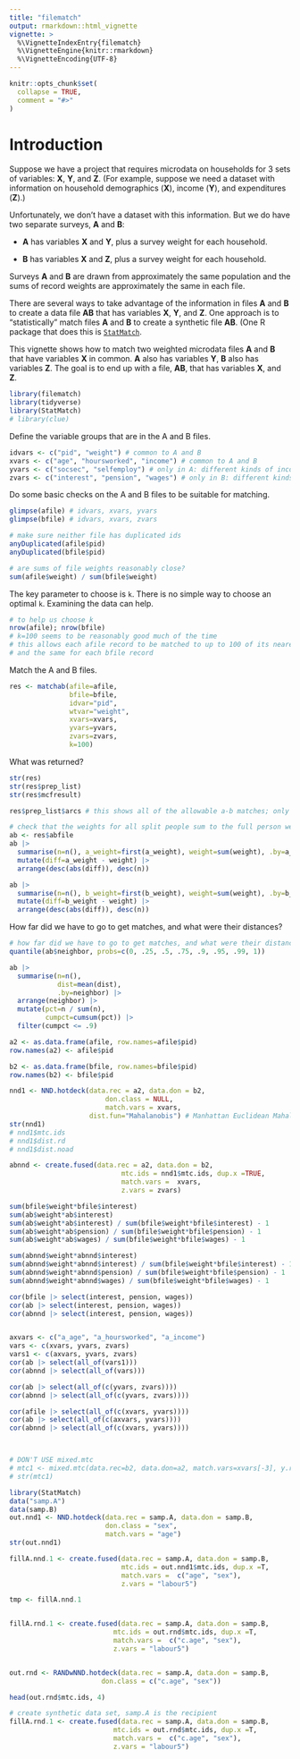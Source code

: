 ```yaml
---
title: "filematch"
output: rmarkdown::html_vignette
vignette: >
  %\VignetteIndexEntry{filematch}
  %\VignetteEngine{knitr::rmarkdown}
  %\VignetteEncoding{UTF-8}
---
```


```r
knitr::opts_chunk$set(
  collapse = TRUE,
  comment = "#>"
)
```

# Introduction

Suppose we have a project that requires microdata on households for 3 sets of variables: **X**, **Y**, and **Z**. (For example, suppose we need a dataset with information on household demographics (**X**), income (**Y**), and expenditures (**Z**).)

Unfortunately, we don't have a dataset with this information. But we do have two separate surveys, **A** and **B**:

-   **A** has variables **X** and **Y**, plus a survey weight for each household.

-   **B** has variables **X** and **Z**, plus a survey weight for each household.

Surveys **A** and **B** are drawn from approximately the same population and the sums of record weights are approximately the same in each file.

There are several ways to take advantage of the information in files **A** and **B** to create a data file **AB** that has variables **X**, **Y**, and **Z**. One approach is to "statistically" match files **A** and **B** to create a synthetic file **AB**. (One R package that does this is [`StatMatch`](https://cran.r-project.org/web/packages/StatMatch/StatMatch.pdf).

This vignette shows how to match two weighted microdata files **A** and **B** that have variables **X** in common. **A** also has variables **Y**, **B** also has variables **Z**. The goal is to end up with a file, **AB**, that has variables **X**, and **Z**.

```r
library(filematch)
library(tidyverse)
library(StatMatch)
# library(clue)
```

Define the variable groups that are in the A and B files.

```r
idvars <- c("pid", "weight") # common to A and B
xvars <- c("age", "hoursworked", "income") # common to A and B
yvars <- c("socsec", "selfemploy") # only in A: different kinds of income
zvars <- c("interest", "pension", "wages") # only in B: different kinds of income
```

Do some basic checks on the A and B files to be suitable for matching.

```r
glimpse(afile) # idvars, xvars, yvars
glimpse(bfile) # idvars, xvars, zvars

# make sure neither file has duplicated ids
anyDuplicated(afile$pid)
anyDuplicated(bfile$pid)

# are sums of file weights reasonably close?
sum(afile$weight) / sum(bfile$weight)
```

The key parameter to choose is `k`. There is no simple way to choose an optimal `k`. Examining the data can help.

```r
# to help us choose k
nrow(afile); nrow(bfile)
# k=100 seems to be reasonably good much of the time
# this allows each afile record to be matched to up to 100 of its nearest bfile neighbors
# and the same for each bfile record

```

Match the A and B files.

```r
res <- matchab(afile=afile,
               bfile=bfile,
               idvar="pid",
               wtvar="weight",
               xvars=xvars,
               yvars=yvars,
               zvars=zvars,
               k=100)
```

What was returned?

```r
str(res)
str(res$prep_list)
str(res$mcfresult)

res$prep_list$arcs # this shows all of the allowable a-b matches; only some will have been selected

```

```r
# check that the weights for all split people sum to the full person weight (as adjusted)
ab <- res$abfile
ab |>
  summarise(n=n(), a_weight=first(a_weight), weight=sum(weight), .by=a_pid) |>
  mutate(diff=a_weight - weight) |>
  arrange(desc(abs(diff)), desc(n))

ab |>
  summarise(n=n(), b_weight=first(b_weight), weight=sum(weight), .by=b_pid) |>
  mutate(diff=b_weight - weight) |>
  arrange(desc(abs(diff)), desc(n))

```

How far did we have to go to get matches, and what were their distances?

```r

# how far did we have to go to get matches, and what were their distances?
quantile(ab$neighbor, probs=c(0, .25, .5, .75, .9, .95, .99, 1))

```

```r

ab |>
  summarise(n=n(),
            dist=mean(dist),
            .by=neighbor) |>
  arrange(neighbor) |>
  mutate(pct=n / sum(n),
         cumpct=cumsum(pct)) |>
  filter(cumpct <= .9)
```

```r

a2 <- as.data.frame(afile, row.names=afile$pid)
row.names(a2) <- afile$pid

b2 <- as.data.frame(bfile, row.names=bfile$pid)
row.names(b2) <- bfile$pid

nnd1 <- NND.hotdeck(data.rec = a2, data.don = b2,
                        don.class = NULL, 
                        match.vars = xvars,
                    dist.fun="Mahalanobis") # Manhattan Euclidean Mahalanobis minimax Gower exact exact matching
str(nnd1)
# nnd1$mtc.ids
# nnd1$dist.rd
# nnd1$dist.noad

abnnd <- create.fused(data.rec = a2, data.don = b2,
                            mtc.ids = nnd1$mtc.ids, dup.x =TRUE,
                            match.vars =  xvars, 
                            z.vars = zvars)

sum(bfile$weight*bfile$interest)
sum(ab$weight*ab$interest)
sum(ab$weight*ab$interest) / sum(bfile$weight*bfile$interest) - 1
sum(ab$weight*ab$pension) / sum(bfile$weight*bfile$pension) - 1
sum(ab$weight*ab$wages) / sum(bfile$weight*bfile$wages) - 1

sum(abnnd$weight*abnnd$interest)
sum(abnnd$weight*abnnd$interest) / sum(bfile$weight*bfile$interest) - 1
sum(abnnd$weight*abnnd$pension) / sum(bfile$weight*bfile$pension) - 1
sum(abnnd$weight*abnnd$wages) / sum(bfile$weight*bfile$wages) - 1

cor(bfile |> select(interest, pension, wages))
cor(ab |> select(interest, pension, wages))
cor(abnnd |> select(interest, pension, wages))


axvars <- c("a_age", "a_hoursworked", "a_income")
vars <- c(xvars, yvars, zvars)
vars1 <- c(axvars, yvars, zvars)
cor(ab |> select(all_of(vars1)))
cor(abnnd |> select(all_of(vars)))

cor(ab |> select(all_of(c(yvars, zvars))))
cor(abnnd |> select(all_of(c(yvars, zvars))))

cor(afile |> select(all_of(c(xvars, yvars))))
cor(ab |> select(all_of(c(axvars, yvars))))
cor(abnnd |> select(all_of(c(xvars, yvars))))



# DON'T USE mixed.mtc
# mtc1 <- mixed.mtc(data.rec=b2, data.don=a2, match.vars=xvars[-3], y.rec=xvars[3], z.don=xvars[3], micro=TRUE)
# str(mtc1)

```



```r
library(StatMatch)
data("samp.A")
data(samp.B)
out.nnd1 <- NND.hotdeck(data.rec = samp.A, data.don = samp.B,
                        don.class = "sex", 
                        match.vars = "age")
str(out.nnd1)

fillA.nnd.1 <- create.fused(data.rec = samp.A, data.don = samp.B,
                            mtc.ids = out.nnd1$mtc.ids, dup.x =T,
                            match.vars =  c("age", "sex"), 
                            z.vars = "labour5")

tmp <- fillA.nnd.1


fillA.rnd.1 <- create.fused(data.rec = samp.A, data.don = samp.B,
                          mtc.ids = out.rnd$mtc.ids, dup.x =T,
                          match.vars =  c("c.age", "sex"), 
                          z.vars = "labour5")


out.rnd <- RANDwNND.hotdeck(data.rec = samp.A, data.don = samp.B,
                       don.class = c("c.age", "sex")) 

head(out.rnd$mtc.ids, 4)

# create synthetic data set, samp.A is the recipient
fillA.rnd.1 <- create.fused(data.rec = samp.A, data.don = samp.B,
                          mtc.ids = out.rnd$mtc.ids, dup.x =T,
                          match.vars =  c("c.age", "sex"), 
                          z.vars = "labour5")


```
